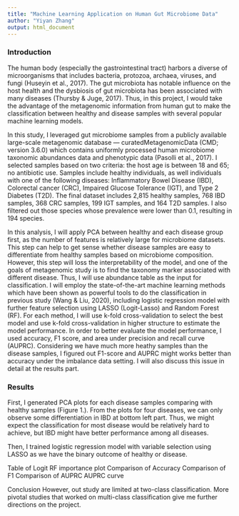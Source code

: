```yaml
---
title: "Machine Learning Application on Human Gut Microbiome Data"
author: "Yiyan Zhang"
output: html_document
---
```



### Introduction

The human body (especially the gastrointestinal tract) harbors a diverse of microorganisms that includes bacteria, protozoa, archaea, viruses, and fungi (Huseyin et al., 2017). The gut microbiota has notable influence on the host health and the dysbiosis of gut microbiota has been associated with many diseases (Thursby & Juge, 2017). Thus, in this project, I would take the advantage of the metagenomic information from human gut to make the classification between healthy and disease samples with several popular machine learning models. 

In this study, I leveraged gut microbiome samples from a publicly available large-scale metagenomic database --- curatedMetagenomicData (CMD; version 3.6.0) which contains uniformly processed human microbiome taxonomic abundances data and phenotypic data (Pasolli et al., 2017). I selected samples based on two criteria: the host age is between 18 and 65; no antibiotic use. Samples include healthy individuals, as well individuals with one of the following diseases: Inflammatory Bowel Disease (IBD), Colorectal cancer (CRC), Impaired Glucose Tolerance (IGT), and Type 2 Diabetes (T2D). The final dataset includes 2,815 healthy samples, 768 IBD samples, 368 CRC samples, 199 IGT samples, and 164 T2D samples. I also filtered out those species whose prevalence were lower than 0.1, resulting in 194 species. 

In this analysis, I will apply PCA between healthy and each disease group first, as the number of features is relatively large for microbiome datasets. This step can help to get sense whether disease samples are easy to differentiate from healthy samples based on microbiome composition. However, this step will loss the interpretability of the model, and one of the goals of metagenomic study is to find the taxonomy marker associated with different disease. Thus, I will use abundance table as the input for classification. I will employ the state-of-the-art machine learning methods which have been shown as powerful tools to do the classification in previous study (Wang & Liu, 2020), including logistic regression model with further feature selection using LASSO (Logit-Lasso) and Random Forest (RF). For each method, I will use k-fold cross-validation to select the best model and use k-fold cross-validation in higher structure to estimate the model performance. In order to better evaluate the model performance, I used accuracy, F1 score, and area under precision and recall curve (AUPRC). Considering we have much more heathy samples than the disease samples, I figured out F1-score and AUPRC might works better than accuracy under the imbalance data setting. I will also discuss this issue in detail at the results part.


### Results

First, I generated PCA plots for each disease samples comparing with healthy samples (Figure 1.). From the plots for four diseases, we can only observe some differentiation in IBD at bottom left part. Thus, we might expect the classification for most disease would be relatively hard to achieve, but IBD might have better performance among all diseases.

Then, I trained logistic regression model with variable selection using LASSO as we have the binary outcome of healthy or disease. 



Table of Logit
RF importance plot
Comparison of Accuracy
Comparison of F1
Comparison of AUPRC
AUPRC curve


Conclusion
However, out study are limited at two-class classification. More pivotal studies that worked on multi-class classification give me further directions on the project.
